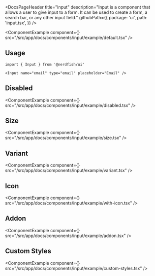 <DocsPageHeader
	title="Input"
	description="Input is a component that allows a user to give input to a form. It can be used to create a form, a search bar, or any other input field."
	githubPath={{
		package: 'ui',
		path: 'input.tsx',
	}}
/>

<ComponentExample
	component={<InputExample />}
	src="/src/app/docs/components/input/example/default.tsx"
/>

## Usage

```tsx
import { Input } from '@nerdfish/ui'
```

```tsx
<Input name="email" type="email" placeholder="Email" />
```

## Disabled

<ComponentExample
	component={<InputDisabledExample />}
	src="/src/app/docs/components/input/example/disabled.tsx"
/>

## Size

<ComponentExample
	component={<InputSizeExample />}
	src="/src/app/docs/components/input/example/size.tsx"
/>

## Variant

<ComponentExample
	component={<InputVariantsExample />}
	src="/src/app/docs/components/input/example/variant.tsx"
/>

## Icon

<ComponentExample
	component={<InputIconExample />}
	src="/src/app/docs/components/input/example/with-icon.tsx"
/>

## Addon

<ComponentExample
	component={<InputAddonExample />}
	src="/src/app/docs/components/input/example/addon.tsx"
/>

## Custom Styles

<ComponentExample
	component={<InputCustomStylesExample />}
	src="/src/app/docs/components/input/example/custom-styles.tsx"
/>

